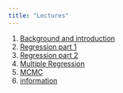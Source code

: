 ```yaml
---
title: "Lectures"
---
```


1.  [Background and introduction](bayes-1.qmd)
2.  [Regression part 1](regression-2.qmd)
3.  [Regression part 2](regression-3.qmd)
4.  [Multiple Regression](mr-4.qmd)
5.  [MCMC](mcmc-5.qmd)
6.  [information](info-6.qmd)